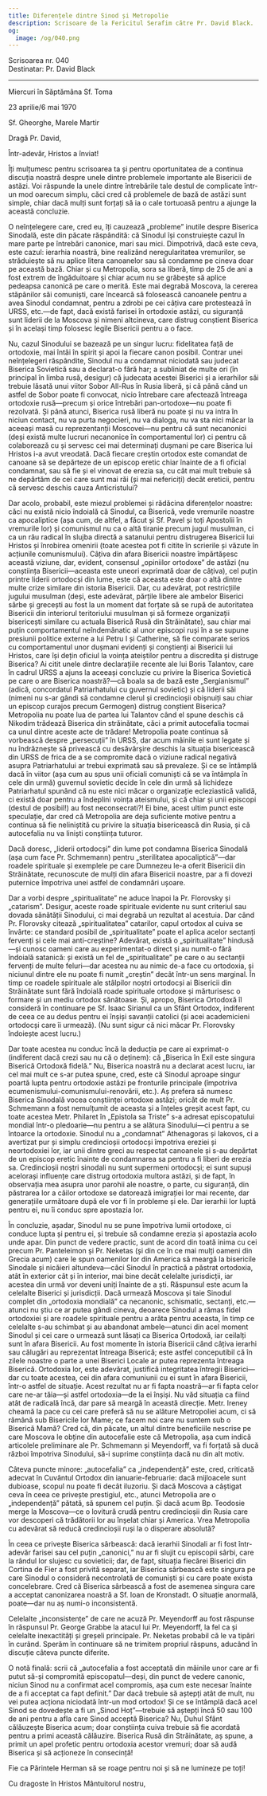 ```yaml
---
title: Diferențele dintre Sinod și Metropolie
description: Scrisoare de la Fericitul Serafim către Pr. David Black.
og:
  image: /og/040.png
---
```


<div style={{textAlign:'right', fontFamily:'monospace'}}>Scrisoarea nr. 040</div>
<div style={{textAlign:'left', fontFamily:'monospace'}}>Destinatar: Pr. David Black</div>

---

Miercuri în Săptămâna Sf. Toma

23 aprilie/6 mai 1970

Sf. Gheorghe, Marele Martir

Dragă Pr. David,

Într-adevăr, Hristos a înviat!

Îți mulțumesc pentru scrisoarea ta și pentru oportunitatea de a continua discuția noastră despre unele dintre problemele importante ale Bisericii de astăzi. Voi răspunde la unele dintre întrebările tale destul de complicate într-un mod oarecum simplu, căci cred că problemele de bază de astăzi sunt simple, chiar dacă mulți sunt forțați să ia o cale tortuoasă pentru a ajunge la această concluzie.

O neînțelegere care, cred eu, îți cauzează „probleme” inutile despre Biserica Sinodală, este din păcate răspândită: că Sinodul își construiește cazul în mare parte pe întrebări canonice, mari sau mici. Dimpotrivă, dacă este ceva, este cazul: ierarhia noastră, bine realizând neregularitatea vremurilor, se străduiește să nu aplice litera canoanelor sau să condamne pe cineva doar pe această bază. Chiar și cu Metropolia, sora sa liberă, timp de 25 de ani a fost extrem de îngăduitoare și chiar acum nu se grăbește să aplice pedeapsa canonică pe care o merită. Este mai degrabă Moscova, la cererea stăpânilor săi comuniști, care încearcă să folosească canoanele pentru a avea Sinodul condamnat, pentru a zdrobi pe cei câțiva care protestează în URSS, etc.—de fapt, dacă există farisei în ortodoxie astăzi, cu siguranță sunt liderii de la Moscova și nimeni altcineva, care distrug conștient Biserica și în același timp folosesc legile Bisericii pentru a o face.

Nu, cazul Sinodului se bazează pe un singur lucru: fidelitatea față de ortodoxie, mai întâi în spirit și apoi la fiecare canon posibil. Contrar unei neînțelegeri răspândite, Sinodul nu a condamnat niciodată sau judecat Biserica Sovietică sau a declarat-o fără har; a subliniat de multe ori (în principal în limba rusă, desigur) că judecata acestei Biserici și a ierarhilor săi trebuie lăsată unui viitor Sobor All-Rus în Rusia liberă, și că până când un astfel de Sobor poate fi convocat, nicio întrebare care afectează întreaga ortodoxie rusă—precum și orice întrebări pan-ortodoxe—nu poate fi rezolvată. Și până atunci, Biserica rusă liberă nu poate și nu va intra în niciun contact, nu va purta negocieri, nu va dialoga, nu va sta nici măcar la aceeași masă cu reprezentanții Moscovei—nu pentru că sunt necanonici (deși există multe lucruri necanonice în comportamentul lor) ci pentru că colaborează cu și servesc cei mai determinați dușmani pe care Biserica lui Hristos i-a avut vreodată. Dacă fiecare creștin ortodox este comandat de canoane să se depărteze de un episcop eretic chiar înainte de a fi oficial condamnat, sau să fie și el vinovat de erezia sa, cu cât mai mult trebuie să ne depărtăm de cei care sunt mai răi (și mai nefericiți) decât ereticii, pentru că servesc deschis cauza Anticristului?

Dar acolo, probabil, este miezul problemei și rădăcina diferențelor noastre: căci nu există nicio îndoială că Sinodul, ca Biserică, vede vremurile noastre ca apocaliptice (așa cum, de altfel, a făcut și Sf. Pavel și toți Apostolii în vremurile lor) și comunismul nu ca o altă tiranie precum jugul musulman, ci ca un rău radical în slujba directă a satanului pentru distrugerea Bisericii lui Hristos și înrobirea omenirii (toate acestea pot fi citite în scrierile și văzute în acțiunile comunismului). Câțiva din afara Bisericii noastre împărtășesc această viziune, dar, evident, consensul „opiniilor ortodoxe” de astăzi (nu conștiința Bisericii—aceasta este uneori exprimată doar de câțiva), cel puțin printre liderii ortodocși din lume, este că aceasta este doar o altă dintre multe crize similare din istoria Bisericii. Dar, cu adevărat, pot restricțiile jugului musulman (deși, este adevărat, părțile libere ale ambelor Biserici sârbe și grecești au fost la un moment dat forțate să se rupă de autoritatea Bisericii din interiorul teritoriului musulman și să formeze organizații bisericești similare cu actuala Biserică Rusă din Străinătate), sau chiar mai puțin comportamentul neîndemânatic al unor episcopi ruși în a se supune presiunii politice externe a lui Petru I și Catherine, să fie comparate serios cu comportamentul unor dușmani evidenți și conștienți ai Bisericii lui Hristos, care își dețin oficiul la voința ateiștilor pentru a discredita și distruge Biserica? Ai citit unele dintre declarațiile recente ale lui Boris Talantov, care în cadrul URSS a ajuns la aceeași concluzie cu privire la Biserica Sovietică pe care o are Biserica noastră?—că boala sa de bază este „Sergianismul” (adică, concordatul Patriarhatului cu guvernul sovietic) și că liderii săi (nimeni nu s-ar gândi să condamne clerul și credincioșii obișnuiți sau chiar un episcop curajos precum Germogen) distrug conștient Biserica? Metropolia nu poate lua de partea lui Talantov când el spune deschis că Nikodim trădează Biserica din străinătate, căci a primit autocefalia tocmai ca unul dintre aceste acte de trădare! Metropolia poate continua să vorbească despre „persecuții” în URSS, dar acum mâinile ei sunt legate și nu îndrăznește să privească cu desăvârșire deschis la situația bisericească din URSS de frica de a se compromite dacă o viziune radical negativă asupra Patriarhatului ar trebui exprimată sau să prevaleze. Și ce se întâmplă dacă în viitor (așa cum au spus unii oficiali comuniști că se va întâmpla în cele din urmă) guvernul sovietic decide în cele din urmă să lichideze Patriarhatul spunând că nu este nici măcar o organizație ecleziastică validă, ci există doar pentru a îndeplini voința ateismului, și că chiar și unii episcopi (destul de posibil!) au fost neconsecrati?! Ei bine, acest ultim punct este speculație, dar cred că Metropolia are deja suficiente motive pentru a continua să fie neliniștită cu privire la situația bisericească din Rusia, și că autocefalia nu va liniști conștiința tuturor.

Dacă doresc, „liderii ortodocși” din lume pot condamna Biserica Sinodală (așa cum face Pr. Schmemann) pentru „sterilitatea apocaliptică”—dar roadele spirituale și exemplele pe care Dumnezeu le-a oferit Bisericii din Străinătate, recunoscute de mulți din afara Bisericii noastre, par a fi dovezi puternice împotriva unei astfel de condamnări ușoare.

Dar a vorbi despre „spiritualitate” ne aduce înapoi la Pr. Florovsky și „catarism”. Desigur, aceste roade spirituale evidente nu sunt criteriul sau dovada sănătății Sinodului, ci mai degrabă un rezultat al acestuia. Dar când Pr. Florovsky citează „spiritualitatea” catarilor, capul ortodox al cuiva se învârte: ce standard posibil de „spiritualitate” poate el aplica acelor sectanți fervenți și cele mai anti-creștine? Adevărat, există o „spiritualitate” hindusă—și cunosc oameni care au experimentat-o direct și au numit-o fără îndoială satanică: și există un fel de „spiritualitate” pe care o au sectanții fervenți de multe feluri—dar acestea nu au nimic de-a face cu ortodoxia, și niciunul dintre ele nu poate fi numit „creștin” decât într-un sens marginal. În timp ce roadele spirituale ale stâlpilor noștri ortodocși ai Bisericii din Străinătate sunt fără îndoială roade spirituale ortodoxe și mărturisesc o formare și un mediu ortodox sănătoase. Și, apropo, Biserica Ortodoxă îl consideră în continuare pe Sf. Isaac Sirianul ca un Sfânt Ortodox, indiferent de ceea ce au dedus pentru ei înșiși savanții catolici (și acei academicieni ortodocși care îi urmează). (Nu sunt sigur că nici măcar Pr. Florovsky îndoiește acest lucru.)

Dar toate acestea nu conduc încă la deducția pe care ai exprimat-o (indiferent dacă crezi sau nu că o deținem): că „Biserica în Exil este singura Biserică Ortodoxă fidelă.” Nu, Biserica noastră nu a declarat acest lucru, iar cel mai mult ce s-ar putea spune, cred, este că Sinodul aproape singur poartă lupta pentru ortodoxie astăzi pe fronturile principale (împotriva ecumenismului-comunismului-renovării, etc.). Aș prefera să numesc Biserica Sinodală vocea conștiinței ortodoxe astăzi; oricât de mult Pr. Schmemann a fost nemulțumit de aceasta și a înțeles greșit acest fapt, cu toate acestea Metr. Philaret în „Epistola sa Triste” s-a adresat episcopatului mondial într-o pledoarie—nu pentru a se alătura Sinodului—ci pentru a se întoarce la ortodoxie. Sinodul nu a „condamnat” Athenagoras și Iakovos, ci a avertizat pur și simplu credincioșii ortodocși împotriva ereziei și neortodoxiei lor, iar unii dintre greci au respectat canoanele și s-au depărtat de un episcop eretic înainte de condamnarea sa pentru a fi liberi de erezia sa. Credincioșii noștri sinodali nu sunt supermeni ortodocși; ei sunt supuși acelorași influențe care distrug ortodoxia multora astăzi, și de fapt, în observația mea asupra unor parohii ale noastre, o parte, cu siguranță, din păstrarea lor a căilor ortodoxe se datorează imigrației lor mai recente, dar generațiile următoare după ele vor fi în probleme și ele. Dar ierarhii lor luptă pentru ei, nu îi conduc spre apostazia lor.

În concluzie, așadar, Sinodul nu se pune împotriva lumii ortodoxe, ci conduce lupta și pentru ei, și trebuie să condamne erezia și apostazia acolo unde apar. Din punct de vedere practic, sunt de acord din toată inima cu cei precum Pr. Panteleimon și Pr. Neketas (și din ce în ce mai mulți oameni din Grecia acum) care le spun oamenilor lor din America să meargă la bisericile Sinodale și nicăieri altundeva—căci Sinodul în practică a păstrat ortodoxia, atât în exterior cât și în interior, mai bine decât celelalte jurisdicții, iar acestea din urmă vor deveni uniți înainte de a ști. Răspunsul este acum la celelalte Biserici și jurisdicții. Dacă urmează Moscova și taie Sinodul complet din „ortodoxia mondială” ca necanonic, schismatic, sectanți, etc.—atunci nu știu ce ar putea gândi cineva, deoarece Sinodul a rămas fidel ortodoxiei și are roadele spirituale pentru a arăta pentru aceasta, în timp ce celelalte s-au schimbat și au abandonat ambele—atunci din acel moment Sinodul și cei care o urmează sunt lăsați ca Biserica Ortodoxă, iar ceilalți sunt în afara Bisericii. Au fost momente în istoria Bisericii când câțiva ierarhi sau călugări au reprezentat întreaga Biserică; este astfel conceputibil că în zilele noastre o parte a unei Biserici Locale ar putea reprezenta întreaga Biserică. Ortodoxia lor, este adevărat, justifică integritatea întregii Biserici—dar cu toate acestea, cei din afara comuniunii cu ei sunt în afara Bisericii, într-o astfel de situație. Acest rezultat nu ar fi fapta noastră—ar fi fapta celor care ne-ar tăia—și astfel ortodoxia—de la ei înșiși. Nu văd situația ca fiind atât de radicală încă, dar pare să meargă în această direcție. Metr. Ireney cheamă la pace cu cei care preferă să nu se alăture Metropoliei acum, ci să rămână sub Bisericile lor Mame; ce facem noi care nu suntem sub o Biserică Mamă? Cred că, din păcate, un altul dintre beneficiile nescrise pe care Moscova le obține din autocefalie este că Metropolia, așa cum indică articolele preliminare ale Pr. Schmemann și Meyendorff, va fi forțată să ducă război împotriva Sinodului, să-i suprime conștiința dacă nu din alt motiv.

Câteva puncte minore: „autocefalia” ca „independență” este, cred, criticată adecvat în Cuvântul Ortodox din ianuarie-februarie: dacă mijloacele sunt dubioase, scopul nu poate fi decât iluzoriu. Și dacă Moscova a câștigat ceva în ceea ce privește prestigiul, etc., atunci Metropolia are o „independență” pătată, să spunem cel puțin. Și dacă acum Bp. Teodosie merge la Moscova—ce o lovitură crudă pentru credincioșii din Rusia care vor descoperi că trădătorii lor au înșelat chiar și America. Vrea Metropolia cu adevărat să reducă credincioșii ruși la o disperare absolută?

În ceea ce privește Biserica sârbească: dacă ierarhii Sinodali ar fi fost într-adevăr farisei sau cel puțin „canonici,” nu ar fi slujit cu episcopii sârbi, care la rândul lor slujesc cu sovieticii; dar, de fapt, situația fiecărei Biserici din Cortina de Fier a fost privită separat, iar Biserica sârbească este singura pe care Sinodul o consideră necontrolată de comuniști și cu care poate exista concelebrare. Cred că Biserica sârbească a fost de asemenea singura care a acceptat canonizarea noastră a Sf. Ioan de Kronstadt. O situație anormală, poate—dar nu aș numi-o inconsistentă.

Celelalte „inconsistențe” de care ne acuză Pr. Meyendorff au fost răspunse în răspunsul Pr. George Grabbe la atacul lui Pr. Meyendorff, la fel ca și celelalte inexactități și greșeli principale. Pr. Neketas probabil că le va tipări în curând. Sperăm în continuare să ne trimitem propriul răspuns, aducând în discuție câteva puncte diferite.

O notă finală: scrii că „autocefalia a fost acceptată din mâinile unor care ar fi putut să-și compromită episcopatul—deși, din punct de vedere canonic, niciun Sinod nu a confirmat acel compromis, așa cum este necesar înainte de a fi acceptat ca fapt definit.” Dar dacă trebuie să aștepți atât de mult, nu vei putea acționa niciodată într-un mod ortodox! Și ce se întâmplă dacă acel Sinod se dovedește a fi un „Sinod Hoț”—trebuie să aștepți încă 50 sau 100 de ani pentru a afla care Sinod acceptă Biserica? Nu, Duhul Sfânt călăuzește Biserica acum; doar conștiința cuiva trebuie să fie acordată pentru a primi această călăuzire. Biserica Rusă din Străinătate, aș spune, a primit un apel profetic pentru ortodoxia acestor vremuri; doar să audă Biserica și să acționeze în consecință!

Fie ca Părintele Herman să se roage pentru noi și să ne lumineze pe toți!

Cu dragoste în Hristos Mântuitorul nostru,
